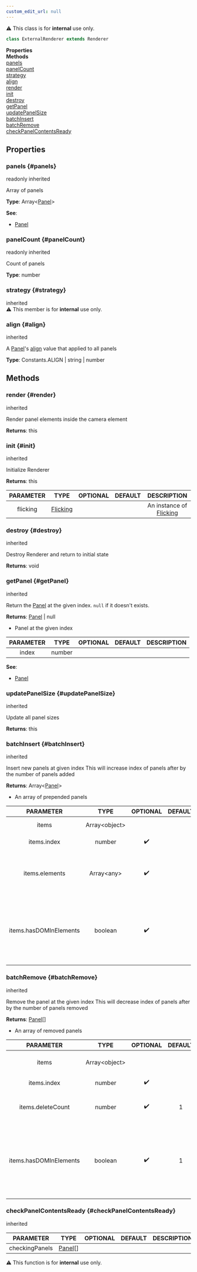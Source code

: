 ```yaml
---
custom_edit_url: null
---
```


<div className="notification is-warning my-2">⚠️ This class is for <strong>internal</strong> use only.</div>

```ts
class ExternalRenderer extends Renderer
```

<div className="container">
  <div className="row mb-2"><div className="col col--6"><strong>Properties</strong></div><div className="col col--6"><strong>Methods</strong></div></div>
  <div className="row"><div className="col col--6"><a href="#panels">panels</a><br/><a href="#panelCount">panelCount</a><br/><a href="#strategy">strategy</a><br/><a href="#align">align</a></div><div className="col col--6"><a href="#render">render</a><br/><a href="#init">init</a><br/><a href="#destroy">destroy</a><br/><a href="#getPanel">getPanel</a><br/><a href="#updatePanelSize">updatePanelSize</a><br/><a href="#batchInsert">batchInsert</a><br/><a href="#batchRemove">batchRemove</a><br/><a href="#checkPanelContentsReady">checkPanelContentsReady</a></div></div>
</div>

## Properties

### panels {#panels}

<div className="bulma-tags">
  <span className="bulma-tag is-warning">readonly</span>
  <span className="bulma-tag is-danger">inherited</span>
</div>

Array of panels

**Type**: Array&lt;[Panel](Panel)&gt;

**See**:
- [Panel](Panel)

### panelCount {#panelCount}

<div className="bulma-tags">
  <span className="bulma-tag is-warning">readonly</span>
  <span className="bulma-tag is-danger">inherited</span>
</div>

Count of panels

**Type**: number

### strategy {#strategy}

<div className="bulma-tags">
  <span className="bulma-tag is-danger">inherited</span>
</div>

<div className="notification is-warning my-2">⚠️ This member is for <strong>internal</strong> use only.</div>

### align {#align}

<div className="bulma-tags">
  <span className="bulma-tag is-danger">inherited</span>
</div>

A [Panel](Panel)'s [align](Panel#align) value that applied to all panels

**Type**: Constants.ALIGN \| string \| number

## Methods

### render {#render}

<div className="bulma-tags">
  <span className="bulma-tag is-danger">inherited</span>
</div>

Render panel elements inside the camera element

**Returns**: this

### init {#init}

<div className="bulma-tags">
  <span className="bulma-tag is-danger">inherited</span>
</div>

Initialize Renderer

**Returns**: this

|PARAMETER|TYPE|OPTIONAL|DEFAULT|DESCRIPTION|
|:---:|:---:|:---:|:---:|:---:|
|flicking|[Flicking](Flicking)|||An instance of [Flicking](Flicking)|

### destroy {#destroy}

<div className="bulma-tags">
  <span className="bulma-tag is-danger">inherited</span>
</div>

Destroy Renderer and return to initial state

**Returns**: void

### getPanel {#getPanel}

<div className="bulma-tags">
  <span className="bulma-tag is-danger">inherited</span>
</div>

Return the [Panel](Panel) at the given index. `null` if it doesn't exists.

**Returns**: [Panel](Panel) \| null
- Panel at the given index

|PARAMETER|TYPE|OPTIONAL|DEFAULT|DESCRIPTION|
|:---:|:---:|:---:|:---:|:---:|
|index|number||||

**See**:
- [Panel](Panel)

### updatePanelSize {#updatePanelSize}

<div className="bulma-tags">
  <span className="bulma-tag is-danger">inherited</span>
</div>

Update all panel sizes

**Returns**: this

### batchInsert {#batchInsert}

<div className="bulma-tags">
  <span className="bulma-tag is-danger">inherited</span>
</div>

Insert new panels at given index
This will increase index of panels after by the number of panels added

**Returns**: Array&lt;[Panel](Panel)&gt;
- An array of prepended panels

|PARAMETER|TYPE|OPTIONAL|DEFAULT|DESCRIPTION|
|:---:|:---:|:---:|:---:|:---:|
|items|Array&lt;object&gt;|||An array of items to insert|
|items.index|number|✔️||Index to insert new panels at|
|items.elements|Array&lt;any&gt;|✔️||An array of element or framework component with element in it|
|items.hasDOMInElements|boolean|✔️||Whether it contains actual DOM elements. If set to true, renderer will add them to the camera element|

### batchRemove {#batchRemove}

<div className="bulma-tags">
  <span className="bulma-tag is-danger">inherited</span>
</div>

Remove the panel at the given index
This will decrease index of panels after by the number of panels removed

**Returns**: [Panel](Panel)[]
- An array of removed panels

|PARAMETER|TYPE|OPTIONAL|DEFAULT|DESCRIPTION|
|:---:|:---:|:---:|:---:|:---:|
|items|Array&lt;object&gt;|||An array of items to remove|
|items.index|number|✔️||Index of panel to remove|
|items.deleteCount|number|✔️|1|Number of panels to remove from index|
|items.hasDOMInElements|boolean|✔️|1|Whether it contains actual DOM elements. If set to true, renderer will remove them from the camera element|

### checkPanelContentsReady {#checkPanelContentsReady}

<div className="bulma-tags">
  <span className="bulma-tag is-danger">inherited</span>
</div>

|PARAMETER|TYPE|OPTIONAL|DEFAULT|DESCRIPTION|
|:---:|:---:|:---:|:---:|:---:|
|checkingPanels|[Panel](Panel)[]||||

<div className="notification is-warning my-2">⚠️ This function is for <strong>internal</strong> use only.</div>

